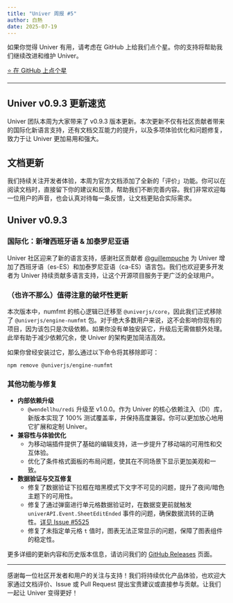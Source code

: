 ```yaml
---
title: "Univer 周报 #5"
author: 白熱
date: 2025-07-19
---
```



如果你觉得 Univer 有用，请考虑在 GitHub 上给我们点个星。你的支持将帮助我们继续改进和维护 Univer。

<a href="https://github.com/dream-num/univer" target="_blank" rel="noopener noreferrer">
  <RainbowButton variant="outline">⭐️ 在 GitHub 上点个星</RainbowButton>
</a>

---

<div className="text-center">
  <JitterText className="mx-auto text-3xl font-semibold" text="Hola!" />
</div>

## Univer v0.9.3 更新速览

Univer 团队本周为大家带来了 v0.9.3 版本更新。本次更新不仅有社区贡献者带来的国际化新语言支持，还有文档交互能力的提升，以及多项体验优化和问题修复，致力于让 Univer 更加易用和强大。

## 文档更新

我们持续关注开发者体验，本周为官方文档添加了全新的「评价」功能。你可以在阅读文档时，直接留下你的建议和反馈，帮助我们不断完善内容。我们非常欢迎每一位用户的声音，也会认真对待每一条反馈，让文档更贴合实际需求。

## Univer v0.9.3

### 国际化：新增西班牙语 & 加泰罗尼亚语

Univer 社区迎来了新的语言支持，感谢社区贡献者 [@guillempuche](https://github.com/guillempuche) 为 Univer 增加了西班牙语（es-ES）和加泰罗尼亚语（ca-ES）语言包。我们也欢迎更多开发者为 Univer 持续贡献多语言支持，让这个开源项目服务于更广泛的全球用户。

### <span className="text-fd-muted-foreground">（也许不那么）</span>值得注意的破坏性更新

本次版本中，numfmt 的核心逻辑已迁移至 `@univerjs/core`，因此我们正式移除了 `@univerjs/engine-numfmt` 包。对于绝大多数用户来说，这不会影响你现有的项目，因为该包只是次级依赖。如果你没有单独安装它，升级后无需做额外处理。此举有助于减少依赖冗余，使 Univer 的架构更加简洁高效。

如果你曾经安装过它，那么通过以下命令将其移除即可：

```package-install
npm remove @univerjs/engine-numfmt
```

### 其他功能与修复

- **内部依赖升级**
  - `@wendellhu/redi` 升级至 v1.0.0。作为 Univer 的核心依赖注入（DI）库，新版本实现了 100% 测试覆盖率，并保持高度兼容。你可以更加放心地用它扩展和定制 Univer。
- **兼容性与体验优化**
  - 为移动端插件提供了基础的编辑支持，进一步提升了移动端的可用性和交互体验。
  - 优化了条件格式面板的布局问题，使其在不同场景下显示更加美观和一致。
- **数据验证与交互修复**
  - 修复了数据验证下拉框在暗黑模式下文字不可见的问题，提升了夜间/暗色主题下的可用性。
  - 修复了通过弹窗进行单元格数据验证时，在数据变更前就触发 `univerAPI.Event.SheetEditEnded` 事件的问题，确保数据流转的正确性。[详见 Issue #5525](https://github.com/dream-num/univer/issues/5525)
  - 修复了未指定单元格 `t` 值时，图表无法正常显示的问题，保障了图表组件的稳定性。

更多详细的更新内容和历史版本信息，请访问我们的 [GitHub Releases](https://github.com/dream-num/univer/releases/tag/v0.9.3) 页面。

---

感谢每一位社区开发者和用户的关注与支持！我们将持续优化产品体验，也欢迎大家通过文档评价、Issue 或 Pull Request 提出宝贵建议或直接参与贡献。让我们一起让 Univer 变得更好！
